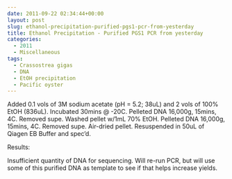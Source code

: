 ```yaml
---
date: 2011-09-22 02:34:44+00:00
layout: post
slug: ethanol-precipitation-purified-pgs1-pcr-from-yesterday
title: Ethanol Precipitation - Purified PGS1 PCR from yesterday
categories:
  - 2011
  - Miscellaneous
tags:
  - Crassostrea gigas
  - DNA
  - EtOH precipitation
  - Pacific oyster
---
```


Added 0.1 vols of 3M sodium acetate (pH = 5.2; 38uL) and 2 vols of 100% EtOH (836uL). Incubated 30mins @ -20C. Pelleted DNA 16,000g, 15mins, 4C. Removed supe. Washed pellet w/1mL 70% EtOH. Pelleted DNA 16,000g, 15mins, 4C. Removed supe. Air-dried pellet. Resuspended in 50uL of Qiagen EB Buffer and spec'd.

Results:

Insufficient quantity of DNA for sequencing. Will re-run PCR, but will use some of this purified DNA as template to see if that helps increase yields.
